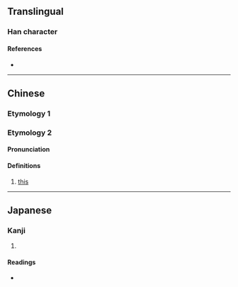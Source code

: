 {{character info}}
==Translingual==

===Han character===
{{Han char|rn=30|rad=口|as=18|sn=21|four=67086|canj=RGKC|ids=⿰口贅}}

====References====
* {{Han ref|kx=0214.240|dkj=04608|dj=0437.120|hdz=10705.100|uh=56BD|ud=22205|bh=F5C5|bd=62917}}

----

==Chinese==

===Etymology 1===
{{zh-see|啜|v}}

===Etymology 2===
{{zh-forms|s=𪢕}}

====Pronunciation====
{{zh-pron
|m=
|c=
|h=
|md=cuòi
|mda=Cdo this cuoi.ogg
|mn=
|w=
|mc=y
|oc=y
|cat=
}}

====Definitions====
{{zh-hanzi}}
#{{lb|zh|Min Dong}} [[this]]
----

==Japanese==

===Kanji===
{{ja-kanji|grade=|rs=口18}}

# {{rfdef|ja|sort=口18}}

====Readings====
* {{ja-readings|on=[[せつ]] (setsu)|kun=}}